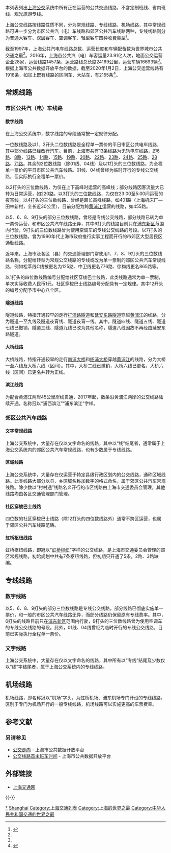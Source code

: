 {{UTC+8}}
{{oftenupdate}}
{{TOCRight}}
本列表列出[[上海公交|上海公交]]系统中所有正在运营的公共交通线路，不含定制班线、省内班线、观光旅游专线。

上海公交线路按线路性质不同，分为常规线路、专线线路、机场线路，其中常规线路可进一步分为市区公共汽（电）车线路和郊区公共汽车线路两种，专线线路则分为普通大客车、双层客车、空调客车、轻型客车四种收费类型<ref>{{cite web |author1=上海市交通委员会 |author2=上海市物价局 |title=公交票价 |url=http://jtw.sh.gov.cn/gjpj/20180605/0010-7535.html |website=上海市交通委员会 |accessdate=2021-05-23 |archive-date=2021-05-23 |archive-url=https://web.archive.org/web/20210523114950/http://jtw.sh.gov.cn/gjpj/20180605/0010-7535.html |dead-url=no }}</ref>。

截至1997年，上海公共汽电车线路总数、运营长度和车辆配备数为世界城市公共交通之最<ref name="上海年鉴1997" />。2016年，[[上海市|上海市]]公共汽（电）车客运量23.91亿人次，地面公交运营企业28家，运营线路1457条，运营路线总长度24169公里，运营车辆16693辆<ref name="上海年鉴2016" />。根据上海市公共数据开放平台的数据，截至2020年1月2日，上海公交运营线路有1916条，如加上既有线路的区间车、大站车，有2155条<ref>{{Cite web |url=https://data.sh.gov.cn/view/detail/index.html?type=cp&&id=AH1002016053&&dataset_name=%E5%85%AC%E4%BA%A4%E8%B5%B0%E5%90%91 |title=公交走向-上海市交通委员会-上海市公共数据开放平台 |access-date=2021-05-24 |archive-date=2021-05-24 |archive-url=https://web.archive.org/web/20210524000154/https://data.sh.gov.cn/view/detail/index.html?type=cp&&id=AH1002016053&&dataset_name=%E5%85%AC%E4%BA%A4%E8%B5%B0%E5%90%91 |dead-url=no }}</ref>。

== 常规线路 ==

=== 市区公共汽（电）车线路 ===
==== 数字线路 ====
{{main|上海市公交线路列表 (数字线路)}}
在上海公交系统中，数字线路的号段通常按一定规律分配。

一位数线路及以1、2开头二位数线路是全程单一票价的平日市区公共电车线路，其中部分线路已经改行汽车。目前，上海市共有13条线路为无轨电车线路，即[[上海公交6路|6路]]、[[上海公交8路|8路]]、[[上海公交13路|13路]]、[[上海公交14路|14路]]、[[上海公交15路|15路]]、[[上海公交19路|19路]]、[[上海公交20路|20路]]、[[上海公交22路|22路]]、[[上海公交23路|23路]]、[[上海公交24路|24路]]、[[上海公交25路|25路]]、[[上海公交28路|28路]]、[[上海公交71路|71路]]。其余的2位数线路（除01线、04线）及以1打头的三位数线路，为全程单一票价的平日市区公共汽车线路。01线、04线曾经为临时开行的专线公交线路，但实际执行全程单一票价。

以2打头的三位数线路，为仅在上下高峰时运营的高峰线；部分线路因客流量大已转为日常运营，如220路。以3打头的三位数线路，为仅在23:00至5:00间运营的夜宵线。以4打头的三位数线路，曾经是超长高峰线路，如401路（上海机床厂—田林新村，全长近30公里），目前分配为跨[[黄浦江|黄浦江]]运营的线路，如455路。

以5、6、8、9打头的部分三位数线路，曾经是专线公交线路，部分线路已转为单一票价运营，和市区公共汽车线路无异，其中6打头的线路目前只在[[浦东新区|浦东新区]]范围内行驶，9打头的三位数线路曾为使用空调车的专线公交线路的号段。以7打头的三位数线路，曾为1990年代上海市政府推行实事工程而开行的市郊区大型居民区通勤线路。

近年来，上海市及各区（县）的交通管理部门常使用1、7、8、9打头的三位数线路名称，分配给转型为常规公交线路的专线或改为单一票制的郊区公共汽车常规线路，例如松莘线C线被更名为125路、中卫线更名776路、徐梅线更名865路等。

{{main|上海市公交线路列表 (穿梭巴士线路)}}
以1打头的四位数线路编号分配给社区穿梭巴士线路，此类线路通常为单一票制，单次实际收费人民币1元。社区穿梭巴士线路编号分配具有一定规律。其中12开头的编号分配予市中心八个区。

==== 隧道线路 ====
{{main|上海市公交线路列表 (市区文字线路)#隧道线路}}
隧道线路，特指开通较早的走行[[打浦路隧道|打浦路隧道]]和[[延安东路隧道|延安东路隧道]]穿越[[黄浦江|黄浦江]]的线路，分为隧道一至九线及隧道夜宵线、隧道夜宵一线。其中，隧道四线、隧道五线、隧道七线已撤销，隧道三线、隧道九线已改为其他名称，隧道八线因故不再经由延安东路隧道。

==== 大桥线路 ====
{{main|上海市公交线路列表 (市区文字线路)#大桥线路}}
大桥线路，特指开通较早的走行[[南浦大桥|南浦大桥]]和[[杨浦大桥|杨浦大桥]]穿越[[黄浦江|黄浦江]]的线路，分为大桥一至六线及大桥六线（区间）。其中，大桥二线已撤销，大桥六线已更名，大桥六线（区间）已更名并转为正线。

==== 滨江线路 ====
{{main|上海市公交线路列表 (市区文字线路)#滨江线路}}
为配合黄浦江两岸45公里岸线贯通，2017年起，数条沿黄浦江两岸的公交线路陆续开通，名称冠以“浦西滨江”“浦东滨江”字样。

=== 郊区公共汽车线路 ===
==== 文字常规线路 ====
{{main|上海市公交线路列表 (郊区文字线路)}}
上海公交系统中，大量存在仅以文字命名的线路，其中以“线”结尾者，通常属于上海公交系统内的郊区公共汽车常规线路，也有少数属于专线线路。

==== 区域线路 ====
{{main|上海市公交线路列表 (区域线路)}}
上海公交系统中，大量存在仅运营于特定县级行政区划内的公交线路，通称区域线路。此类线路大部分以县、乡区域名称加数字的格式命名，属于郊区公共汽车常规线路。除少数以“村村通”线路名义开行的市区线路由上海市交通委员会管理，其他线路均由各区交通管理部门管理。

==== 社区穿梭巴士线路 ====
{{main|上海市公交线路列表 (穿梭巴士线路)}}
四位数的社区穿梭巴士线路（除12打头的四位数线路外）通常不跨区运营，也属于郊区公共汽车线路范畴。

==== 虹桥枢纽线路 ====
{{main|上海市公交线路列表 (虹桥枢纽线路)}}
虹桥枢纽线路，即冠以“[[虹桥枢纽|虹桥枢纽]]”字样的公交线路，是上海市交通委员会管理的郊区常规线路。初始规划中共有7条枢纽线路，但初期只开通了5条，2路、3路缺编。

== 专线线路 ==
=== 数字线路 ===
{{main|上海市公交线路列表 (数字线路)}}
以5、6、8、9打头的部分三位数线路是专线公交线路，部分线路已彻底实施单一票价，和一般的市区公共汽车线路无异，而部分线路仍保留原有专线费率。其中，6打头的线路目前只在[[浦东新区|浦东新区]]范围内行驶，9打头的三位数线路曾为使用空调车的专线公交线路的号段。此外，01线、04线曾经为临时开行的专线公交线路，目前已实际执行全程单一票价。

=== 文字线路 ===
{{main|上海市公交线路列表 (郊区文字线路)}}
{{see also|申崇线}}
上海公交系统中，大量存在仅以文字命名的线路，其中所有以“专线”结尾及少数仅以“线”字结尾者，属于上海公交系统内的专线线路。

== 机场线路 ==
{{main|上海市公交线路列表 (机场线路)}}
机场线路，即名称冠以“机场”字头，为虹桥机场、浦东机场专门开设的专线线路。区别于专门为机场开行的一般专线线路，机场线路可以实施更高的车票费率。

==参考文献==
{{Reflist
|colwidth = 32em
|refs =
<ref name="上海年鉴1997">{{cite news |language = zh-cn |url = http://www.shtong.gov.cn/newsite/node2/node19828/node19886/node24436/node64385/userobject1ai62765.html |title = 《上海年鉴1997》>>二十四、城市管理>>（三）公用事业管理 |author = 《上海年鉴》编纂委员会 |publisher = 上海人民出版社 |date = 1997年10月 |access-date = 2019-04-15 |archive-url = https://web.archive.org/web/20160325233500/http://www.shtong.gov.cn/Newsite/node2/node19828/node19886/node24436/node64385/userobject1ai62765.html |archive-date = 2016-03-25 |dead-url = no }}</ref>
<ref name="上海年鉴2016">{{cite news |language = zh-cn |url = http://www.shtong.gov.cn/Newsite/node2/node19828/n107603/n107667/n107669/userobject1ai156913.html |title = 《上海年鉴2016》->十七、城乡建设与管理->（四）城市交通 |author = 《上海年鉴》编辑部 |publisher = 《上海年鉴》编辑部 |date = 2016年11月 |access-date = 2017-12-20 |archive-url = https://web.archive.org/web/20170126023202/http://www.shtong.gov.cn/Newsite/node2/node19828/n107603/n107667/n107669/userobject1ai156913.html |archive-date = 2017-01-26 |dead-url = no }}</ref>
}}

=== 另请参见 ===
* [https://data.sh.gov.cn/view/detail/index.html?type=cp&&id=AH1002016053&&dataset_name=%E5%85%AC%E4%BA%A4%E8%B5%B0%E5%90%91 公交走向]{{Wayback|url=https://data.sh.gov.cn/view/detail/index.html?type=cp&&id=AH1002016053&&dataset_name=%E5%85%AC%E4%BA%A4%E8%B5%B0%E5%90%91 |date=20210524000154 }} - 上海市公共数据开放平台
*[https://data.sh.gov.cn/view/detail/index.html?type=cp&&id=AH1002015005&&dataset_name=%E5%85%AC%E4%BA%A4%E7%BA%BF%E8%B7%AF%E9%A6%96%E6%9C%AB%E7%8F%AD%E8%BD%A6%E6%97%B6%E9%97%B4 公交线路首末班车时间]{{Wayback|url=https://data.sh.gov.cn/view/detail/index.html?type=cp&&id=AH1002015005&&dataset_name=%E5%85%AC%E4%BA%A4%E7%BA%BF%E8%B7%AF%E9%A6%96%E6%9C%AB%E7%8F%AD%E8%BD%A6%E6%97%B6%E9%97%B4 |date=20210524000152 }} - 上海市公共数据开放平台

== 外部链接 ==
*[http://jtw.sh.gov.cn/ 上海交通网]{{Wayback|url=http://jtw.sh.gov.cn/ |date=20210509131324 }}
{{-}}
{{bus route}}
{{上海公交线路}}

[[Category:上海公交路线|*]]
[[Category:中国公交线路列表|Shanghai]]
[[Category:上海交通列表|Category:上海交通列表]]
[[Category:上海的世界之最|Category:上海的世界之最]]
[[Category:中华人民共和国交通的世界之最|Category:中华人民共和国交通的世界之最]]